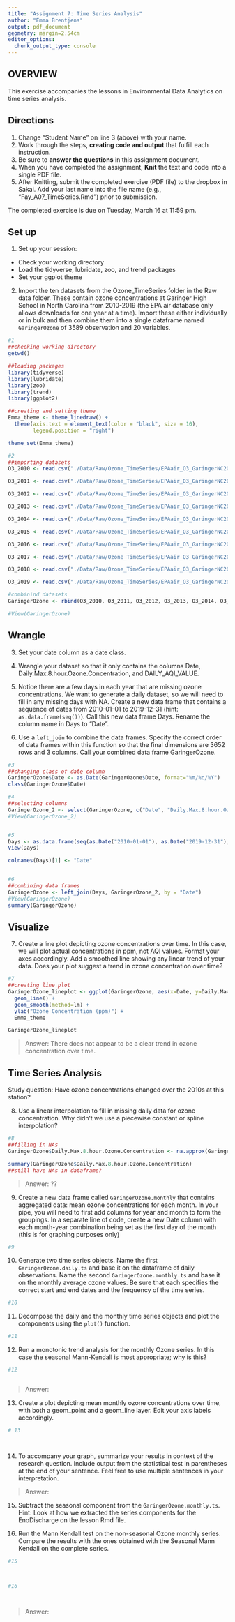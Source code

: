 ```yaml
---
title: "Assignment 7: Time Series Analysis"
author: "Emma Brentjens"
output: pdf_document
geometry: margin=2.54cm
editor_options: 
  chunk_output_type: console
---
```


## OVERVIEW

This exercise accompanies the lessons in Environmental Data Analytics on time series analysis. 

## Directions
1. Change "Student Name" on line 3 (above) with your name.
2. Work through the steps, **creating code and output** that fulfill each instruction.
3. Be sure to **answer the questions** in this assignment document.
4. When you have completed the assignment, **Knit** the text and code into a single PDF file.
5. After Knitting, submit the completed exercise (PDF file) to the dropbox in Sakai. Add your last name into the file name (e.g., "Fay_A07_TimeSeries.Rmd") prior to submission.

The completed exercise is due on Tuesday, March 16 at 11:59 pm.

## Set up 
1. Set up your session:

* Check your working directory
* Load the tidyverse, lubridate, zoo, and trend packages
* Set your ggplot theme

2. Import the ten datasets from the Ozone_TimeSeries folder in the Raw data folder. These contain ozone concentrations at Garinger High School in North Carolina from 2010-2019 (the EPA air database only allows downloads for one year at a time). Import these either individually or in bulk and then combine them into a single dataframe named `GaringerOzone` of 3589 observation and 20 variables. 

```r
#1
##checking working directory
getwd()

##loading packages
library(tidyverse)
library(lubridate)
library(zoo)
library(trend)
library(ggplot2)

##creating and setting theme
Emma_theme <- theme_linedraw() +
  theme(axis.text = element_text(color = "black", size = 10), 
        legend.position = "right")

theme_set(Emma_theme)

#2
##importing datasets
O3_2010 <- read.csv("./Data/Raw/Ozone_TimeSeries/EPAair_O3_GaringerNC2010_raw.csv", stringsAsFactors = T)

O3_2011 <- read.csv("./Data/Raw/Ozone_TimeSeries/EPAair_O3_GaringerNC2011_raw.csv", stringsAsFactors = T)

O3_2012 <- read.csv("./Data/Raw/Ozone_TimeSeries/EPAair_O3_GaringerNC2012_raw.csv", stringsAsFactors = T)

O3_2013 <- read.csv("./Data/Raw/Ozone_TimeSeries/EPAair_O3_GaringerNC2013_raw.csv", stringsAsFactors = T)

O3_2014 <- read.csv("./Data/Raw/Ozone_TimeSeries/EPAair_O3_GaringerNC2014_raw.csv", stringsAsFactors = T)

O3_2015 <- read.csv("./Data/Raw/Ozone_TimeSeries/EPAair_O3_GaringerNC2015_raw.csv", stringsAsFactors = T)

O3_2016 <- read.csv("./Data/Raw/Ozone_TimeSeries/EPAair_O3_GaringerNC2016_raw.csv", stringsAsFactors = T)

O3_2017 <- read.csv("./Data/Raw/Ozone_TimeSeries/EPAair_O3_GaringerNC2017_raw.csv", stringsAsFactors = T)

O3_2018 <- read.csv("./Data/Raw/Ozone_TimeSeries/EPAair_O3_GaringerNC2018_raw.csv", stringsAsFactors = T)

O3_2019 <- read.csv("./Data/Raw/Ozone_TimeSeries/EPAair_O3_GaringerNC2019_raw.csv", stringsAsFactors = T)

#combinind datasets
GaringerOzone <- rbind(O3_2010, O3_2011, O3_2012, O3_2013, O3_2014, O3_2015, O3_2016, O3_2017, O3_2018, O3_2019)

#View(GaringerOzone)

```

## Wrangle

3. Set your date column as a date class.

4. Wrangle your dataset so that it only contains the columns Date, Daily.Max.8.hour.Ozone.Concentration, and DAILY_AQI_VALUE. 

5. Notice there are a few days in each year that are missing ozone concentrations. We want to generate a daily dataset, so we will need to fill in any missing days with NA. Create a new data frame that contains a sequence of dates from 2010-01-01 to 2019-12-31 (hint: `as.data.frame(seq())`). Call this new data frame Days. Rename the column name in Days to "Date".

6. Use a `left_join` to combine the data frames. Specify the correct order of data frames within this function so that the final dimensions are 3652 rows and 3 columns. Call your combined data frame GaringerOzone. 

```r
#3
##changing class of date column
GaringerOzone$Date <- as.Date(GaringerOzone$Date, format="%m/%d/%Y")
class(GaringerOzone$Date)

#4
##selecting columns
GaringerOzone_2 <- select(GaringerOzone, c("Date", "Daily.Max.8.hour.Ozone.Concentration", "DAILY_AQI_VALUE"))
#View(GaringerOzone_2)


#5
Days <- as.data.frame(seq(as.Date("2010-01-01"), as.Date("2019-12-31"), "days"))
View(Days)

colnames(Days)[1] <- "Date"


#6
##combining data frames
GaringerOzone <- left_join(Days, GaringerOzone_2, by = "Date")
#View(GaringerOzone)
summary(GaringerOzone)


```

## Visualize

7. Create a line plot depicting ozone concentrations over time. In this case, we will plot actual concentrations in ppm, not AQI values. Format your axes accordingly. Add a smoothed line showing any linear trend of your data. Does your plot suggest a trend in ozone concentration over time?

```r
#7
##creating line plot
GaringerOzone_lineplot <- ggplot(GaringerOzone, aes(x=Date, y=Daily.Max.8.hour.Ozone.Concentration)) +
  geom_line() +
  geom_smooth(method=lm) +
  ylab("Ozone Concentration (ppm)") +
  Emma_theme

GaringerOzone_lineplot

```

>Answer: There does not appear to be a clear trend in ozone concentration over time.

## Time Series Analysis

Study question: Have ozone concentrations changed over the 2010s at this station? 

8. Use a linear interpolation to fill in missing daily data for ozone concentration. Why didn't we use a piecewise constant or spline interpolation?

```r
#8
##filling in NAs
GaringerOzone$Daily.Max.8.hour.Ozone.Concentration <- na.approx(GaringerOzone$Daily.Max.8.hour.Ozone.Concentration)

summary(GaringerOzone$Daily.Max.8.hour.Ozone.Concentration)
##still have NAs in dataframe? 

```

> Answer: ??


9. Create a new data frame called `GaringerOzone.monthly` that contains aggregated data: mean ozone concentrations for each month. In your pipe, you will need to first add columns for year and month to form the groupings. In a separate line of code, create a new Date column with each month-year combination being set as the first day of the month (this is for graphing purposes only)

```r
#9

```


10. Generate two time series objects. Name the first `GaringerOzone.daily.ts` and base it on the dataframe of daily observations. Name the second `GaringerOzone.monthly.ts` and base it on the monthly average ozone values. Be sure that each specifies the correct start and end dates and the frequency of the time series.

```r
#10

```


11. Decompose the daily and the monthly time series objects and plot the components using the `plot()` function.

```r
#11


```


12. Run a monotonic trend analysis for the monthly Ozone series. In this case the seasonal Mann-Kendall is most appropriate; why is this?

```r
#12



```

> Answer: 

13. Create a plot depicting mean monthly ozone concentrations over time, with both a geom_point and a geom_line layer. Edit your axis labels accordingly.

```r
# 13




```

14. To accompany your graph, summarize your results in context of the research question. Include output from the statistical test in parentheses at the end of your sentence. Feel free to use multiple sentences in your interpretation.

> Answer: 

15. Subtract the seasonal component from the `GaringerOzone.monthly.ts`. Hint: Look at how we extracted the series components for the EnoDischarge on the lesson Rmd file.

16. Run the Mann Kendall test on the non-seasonal Ozone monthly series. Compare the results with the ones obtained with the Seasonal Mann Kendall on the complete series.

```r
#15



#16




```

> Answer: 
